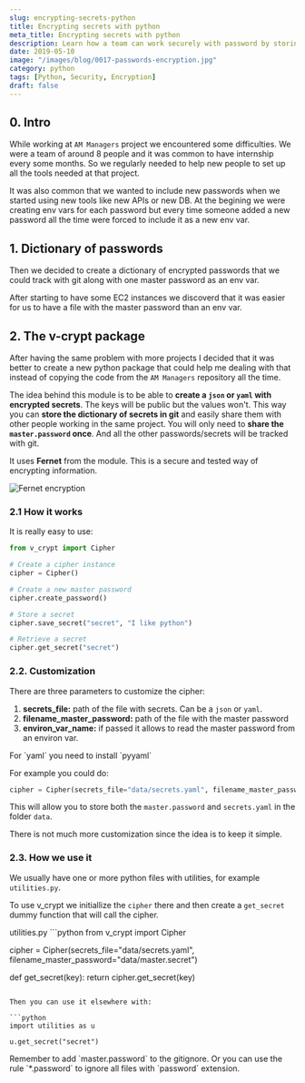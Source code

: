```yaml
---
slug: encrypting-secrets-python
title: Encrypting secrets with python
meta_title: Encrypting secrets with python
description: Learn how a team can work securely with password by storing them encrypted in a dictionary-like file.
date: 2019-05-10
image: "/images/blog/0017-passwords-encryption.jpg"
category: python
tags: [Python, Security, Encryption]
draft: false
---
```


## 0. Intro

While working at `AM Managers` project we encountered some difficulties. We were a team of around 8 people and it was common to have internship every some months. So we regularly needed to help new people to set up all the tools needed at that project.

It was also common that we wanted to include new passwords when we started using new tools like new APIs or new DB. At the begining we were creating env vars for each password but every time someone added a new password all the time were forced to include it as a new env var.

## 1. Dictionary of passwords
Then we decided to create a dictionary of encrypted passwords that we could track with git along with one master password as an env var.

After starting to have some EC2 instances we discoverd that it was easier for us to have a file with the master password than an env var.

## 2. The v-crypt package
After having the same problem with more projects I decided that it was better to create a new python package that could help me dealing with that instead of copying the code from the `AM Managers` repository all the time.

The idea behind this module is to be able to **create a `json` or `yaml` with encrypted secrets**. The keys will be public but the values won't. This way you can **store the dictionary of secrets in git** and easily share them with other people working in the same project. You will only need to **share the `master.password` once**. And all the other passwords/secrets will be tracked with git.

It uses **Fernet** from the <FancyLink linkText="Cryptography" url="https://cryptography.io/en/latest/" company="readthedocs"/> module. This is a secure and tested way of encrypting information.

![Fernet encryption](../../images/posts/2019/0017-fernet_encryption.jpg)

### 2.1 How it works
It is really easy to use:

```python
from v_crypt import Cipher

# Create a cipher instance
cipher = Cipher()

# Create a new master password
cipher.create_password()

# Store a secret
cipher.save_secret("secret", "I like python")

# Retrieve a secret
cipher.get_secret("secret")
```

### 2.2. Customization

There are three parameters to customize the cipher:

1. **secrets_file:** path of the file with secrets. Can be a `json` or `yaml`.
2. **filename_master_password:** path of the file with the master password
3. **environ_var_name:** if passed it allows to read the master password from an environ var.

<Notice type="info">
  For `yaml` you need to install `pyyaml`
</Notice>

For example you could do:

```python
cipher = Cipher(secrets_file="data/secrets.yaml", filename_master_password="data/master.secret")
```

This will allow you to store both the `master.password` and `secrets.yaml` in the folder `data`.

There is not much more customization since the idea is to keep it simple.

### 2.3. How we use it

We usually have one or more python files with utilities, for example `utilities.py`.

To use v_crypt we initiallize the `cipher` there and then create a `get_secret` dummy function that will call the cipher.

<TerminalOutput color="stone">
  utilities.py
</TerminalOutput>
```python
from v_crypt import Cipher

cipher = Cipher(secrets_file="data/secrets.yaml", filename_master_password="data/master.secret")

def get_secret(key):
    return cipher.get_secret(key)
```

Then you can use it elsewhere with:

```python
import utilities as u

u.get_secret("secret")
```

<Notice type="warning" className="mt-6">
  Remember to add `master.password` to the gitignore. Or you can use the rule `*.password` to ignore all files with `password` extension.
</Notice>
